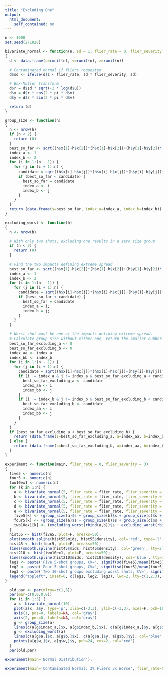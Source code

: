```yaml
---
title: "Excluding One"
output: 
  html_document: 
    self_contained: no
---
```


```r
n <- 1000
set.seed(271828)

bivariate_normal <- function(n, sd = 1, flier_rate = 0, flier_severity = 3)
{
  d <- data.frame(u=runif(n), v=runif(n), z=runif(n))
  
  # Contaminated normal if fliers requested
  d$sd <- ifelse(d$z < flier_rate, sd * flier_severity, sd)

  # Box-Muller transform
  d$r = d$sd * sqrt(-2 * log(d$u))
  d$x = d$r * cos(2 * pi * d$v)
  d$y = d$r * sin(2 * pi * d$v)

  return (d)
}

group_size <- function(h)
{
  n <- nrow(h) 
  if (n < 2) {
    return (0)
  }
  best_so_far <- sqrt((h$x[1]-h$x[2])*(h$x[1]-h$x[2])+(h$y[1]-h$y[2])*(h$y[1]-h$y[2]))
  index_a <- 1
  index_b <- 2
  for (i in 1:(n - 1)) {
    for (j in (i + 1):n) {
      candidate = sqrt((h$x[i]-h$x[j])*(h$x[i]-h$x[j])+(h$y[i]-h$y[j])*(h$y[i]-h$y[j]))
      if (best_so_far < candidate) {
        best_so_far = candidate
        index_a <- i
        index_b <- j
      }
    }
  }
  return (data.frame(s=best_so_far, index_a=index_a, index_b=index_b))
}

excluding_worst <- function(h)
{
  n <- nrow(h) 

  # With only two shots, excluding one results in a zero size group
  if (n < 3) {
    return (0)
  }
      
  # Find the two impacts defining extreme spread
  best_so_far <- sqrt((h$x[1]-h$x[2])*(h$x[1]-h$x[2])+(h$y[1]-h$y[2])*(h$y[1]-h$y[2]))
  index_a <- 1
  index_b <- 2
  for (i in 1:(n - 1)) {
    for (j in (i + 1):n) {
      candidate = sqrt((h$x[i]-h$x[j])*(h$x[i]-h$x[j])+(h$y[i]-h$y[j])*(h$y[i]-h$y[j]))
      if (best_so_far < candidate) {
        best_so_far = candidate
        index_a = i;
        index_b = j;
      }
    }
  }

  # Worst shot must be one of the impacts defining extreme spread.
  # Calculate group size without either one, return the smaller number.
  best_so_far_excluding_a <- 0
  best_so_far_excluding_b <- 0
  index_aa <- index_a
  index_bb <- index_b
  for (i in 1:(n - 1)) {
    for (j in (i + 1):n) {
      candidate = sqrt((h$x[i]-h$x[j])*(h$x[i]-h$x[j])+(h$y[i]-h$y[j])*(h$y[i]-h$y[j]))
      if (i != index_a & j != index_a & best_so_far_excluding_a < candidate) {
        best_so_far_excluding_a <- candidate
        index_aa <- i
        index_bb <- j
      }
      if (i != index_b & j != index_b & best_so_far_excluding_b < candidate) {
        best_so_far_excluding_b <- candidate
        index_aa <- i
        index_bb <- j
      }
    }
  }
  if (best_so_far_excluding_a < best_so_far_excluding_b) {
    return (data.frame(s=best_so_far_excluding_a, a=index_aa, b=index_bb, w=index_a))
  } else {
    return (data.frame(s=best_so_far_excluding_b, a=index_aa, b=index_bb, w=index_b))
  }
}

experiment <- function(main, flier_rate = 0, flier_severity = 3)
{
  five5 <- numeric(n)
  four5 <- numeric(n)
  two10ex1 <- numeric(n)
  for (k in 1:n) {
    a <- bivariate_normal(5, flier_rate = flier_rate, flier_severity = flier_severity)
    b <- bivariate_normal(5, flier_rate = flier_rate, flier_severity = flier_severity)
    c <- bivariate_normal(5, flier_rate = flier_rate, flier_severity = flier_severity)
    d <- bivariate_normal(5, flier_rate = flier_rate, flier_severity = flier_severity)
    e <- bivariate_normal(5, flier_rate = flier_rate, flier_severity = flier_severity)
    five5[k] <- (group_size(a)$s + group_size(b)$s + group_size(c)$s + group_size(d)$s + group_size(e)$s) / 5
    four5[k] <- (group_size(a)$s + group_size(b)$s + group_size(c)$s + group_size(d)$s) / 4
    two10ex1[k] <- (excluding_worst(rbind(a,b))$s + excluding_worst(rbind(c,d))$s) / 2 
  }
  hist55 <- hist(five5, plot=F, breaks=50);
  plot(smooth.spline(hist55$mids, hist55$density), col='red', type='l', xlab='Average group size', ylab='PDF', xlim=c(0,5), ylim=c(0,1.5), main=main);
  hist45 <- hist(four5, plot=F, breaks=50);
  lines(smooth.spline(hist45$mids, hist45$density), col='green', lty=2);
  hist210 <- hist(two10ex1, plot=F, breaks=50);
  lines(smooth.spline(hist210$mids, hist210$density), col='blue', lty=3);
  leg1 <- paste('Five 5-shot groups, CV=', signif(sd(five5)/mean(five5),3), sep=' ')
  leg2 <- paste('Four 5-shot groups, CV=', signif(sd(four5)/mean(four5),3), sep=' ')
  leg3 <- paste('Two 10-shot groups excluding worst shots, CV=', signif(sd(two10ex1)/mean(two10ex1),3), sep=' ')
  legend("topleft", inset=0, c(leg1, leg2, leg3), lwd=2, lty=c(1,2,3), col=c('red','green','blue'), bty='n');
}
```

```r
  old.par <- par(mfrow=c(1,3))
  par(mar=c(0,0,0,0))
  for (i in 1:3) {
    a <- bivariate_normal(10)
    plot(a$x, a$y, type='p', xlim=c(-3,3), ylim=c(-3,3), axes=F, pch=19)
    axis(1, pos=0, labels=NA, col='gray')
    axis(2, pos=0, labels=NA, col='gray') 
    g <- group_size(a)
    lines(c(a[g$index_a,]$x, a[g$index_b,]$x), c(a[g$index_a,]$y, a[g$index_b,]$y), col='red', lty=1)
    g <- excluding_worst(a)
    lines(c(a[g$a,]$x, a[g$b,]$x), c(a[g$a,]$y, a[g$b,]$y), col='blue', lty=2)
    points(a[g$w,]$x, a[g$w,]$y, pch=24, cex=2, col='red')
  }
  par(old.par)
```


```r
experiment(main='Normal Distribution');
```

```r
experiment(main='Contaminated Normal: 3% Fliers 3x Worse', flier_rate=0.03, flier_severity=3);
```
